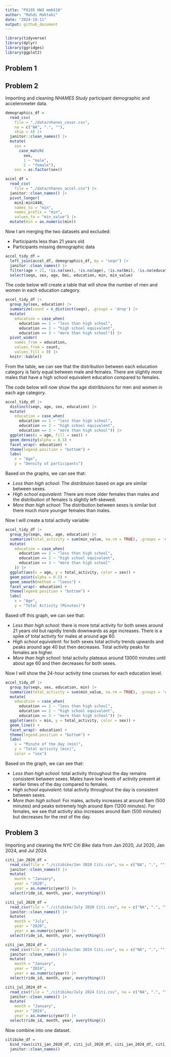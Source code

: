 ```yaml
---
title: "P8105 HW3 mm6410"
author: "Mahdi Maktabi"
date: "2024-10-11"
output: github_document
---
```


```r
library(tidyverse)
library(dplyr)
library(ggridges)
library(ggplot2)
```

## Problem 1





## Problem 2

Importing and cleaning *NHAMES Study* participant demographic and accelerometer data.

```r
demographics_df = 
  read_csv(
    file = "./data/nhanes_covar.csv",
    na = c("NA", ".", ""),
    skip = 4) |> 
  janitor::clean_names() |> 
  mutate(
    sex =
      case_match(
        sex,
        1 ~ "male",
        2 ~ "female"),
    sex = as.factor(sex))

accel_df =
  read_csv(
    file = "./data/nhanes_accel.csv") |> 
  janitor::clean_names() |> 
  pivot_longer(
    min1:min1440,
    names_to = "min",
    names_prefix = "min",
    values_to = "min_value") |> 
  mutate(min = as.numeric(min))
```

Now I am merging the two datasets and excluded:

* Participants less than 21 years old
* Participants missing demographic data

```r
accel_tidy_df = 
  left_join(accel_df, demographics_df, by = "seqn") |>
  janitor::clean_names() |>
  filter(age > 21, !is.na(sex), !is.na(age), !is.na(bmi), !is.na(education)) |> 
  select(seqn, sex, age, bmi, education, min, min_value)
```

The code below will create a table that will show the number of men and women in each education category.

```r
accel_tidy_df |> 
  group_by(sex, education) |> 
  summarize(count = n_distinct(seqn), .groups = 'drop') |> 
  mutate(
    education = case_when(
      education == 1 ~ "less than high school",
      education == 2 ~ "high school equivalent",
      education == 3 ~ "more than high school")) |> 
  pivot_wider(
    names_from = education,
    values_from = count,
    values_fill = 0) |> 
  knitr::kable()
```

From the table, we can see that the distribution between each education category is fairly equal between male and females. There are slightly more males that have a high school equivalent education compared to females.

The code below will now show the age distribtuions for men and women in each age category.

```r
accel_tidy_df |> 
  distinct(seqn, age, sex, education) |> 
  mutate(
    education = case_when(
      education == 1 ~ "less than high school",
      education == 2 ~ "high school equivalent",
      education == 3 ~ "more than high school")) |> 
  ggplot(aes(x = age, fill = sex)) +
  geom_density(alpha = 0.5) +
  facet_wrap(~ education) +
  theme(legend.position = "bottom") +
  labs(
    x = "Age",
    y = "Density of participants")
```

Based on the graphs, we can see that:

* *Less than high school*: The distribtuion based on age are similar between sexes.
* *High school equivalent*: There are more older females than males and the distribution of females is slightly left-skewed.
* *More than high school*: The distribution between sexes is similar but there much more younger females than males. 


Now I will create a total activity variable:

```r
accel_tidy_df |> 
  group_by(seqn, sex, age, education) |> 
  summarize(total_activity = sum(min_value, na.rm = TRUE), .groups = 'drop') |> 
  mutate(
    education = case_when(
      education == 1 ~ "less than high school",
      education == 2 ~ "high school equivalent",
      education == 3 ~ "more than high school"
    )) |> 
  ggplot(aes(x = age, y = total_activity, color = sex)) +
  geom_point(alpha = 0.5) +
  geom_smooth(method = "loess") +
  facet_wrap(~ education) +
  theme(legend.position = "bottom") +
  labs(
    x = "Age",
    y = "Total Activity (Minutes)")
```

Based off this graph, we can see that:

* *Less than high school*: there is more total activity for both sexes around 21 years old but rapidly trends downwards as age increases. There is a spike of total activity for males at around age 60.
* *High school equivalent*: for both sexes total activity trends upwards and peaks around age 40 but then decreases. Total activity peaks for females are higher.
* *More than high school*: total activity plateaus around 13000 minutes until about age 60 and then decreases for both sexes.


Now I will show the 24-hour activity time courses for each education level.

```r
accel_tidy_df |> 
  group_by(seqn, sex, education, min) |> 
  summarize(total_activity = sum(min_value, na.rm = TRUE), .groups = 'drop') |> 
  mutate(
    education = case_when(
      education == 1 ~ "less than high school",
      education == 2 ~ "high school equivalent",
      education == 3 ~ "more than high school")) |> 
  ggplot(aes(x = min, y = total_activity, color = sex)) +
  geom_line() +
  facet_wrap(~ education) +
  theme(legend.position = "bottom") +
  labs(
    x = "Minute of the day (min)",
    y = "Total activity (min)",
    color = "sex")
```

Based on the graph, we can see that:

* *Less than high school*: total activity throughout the day remains consistent between sexes. Males have low levels of activity present at earlier times of the day compared to females.
* *High school equivalent*: total activity throughout the day is consistent between sexes.
* *More than high school*: For males, activity increases at around 8am (500 minutes) and peaks extremely high around 8pm (1200 minutes). For females, we see that activity also increases around 8am (500 minutes) but decreases for the rest of the day.


## Problem 3

Importing and cleaning the *NYC Citi Bike* data from Jan 2020, Jul 2020, Jan 2024, and Jul 2024.

```r
citi_jan_2020_df =
  read_csv(file = "./citibike/Jan 2020 Citi.csv", na = c("NA", ".", "")) |> 
  janitor::clean_names() |> 
  mutate(
    month = "January",
    year = "2020",
    year = as.numeric(year)) |> 
  select(ride_id, month, year, everything())

citi_jul_2020_df =
  read_csv(file = "./citibike/July 2020 Citi.csv", na = c("NA", ".", "")) |> 
  janitor::clean_names() |> 
  mutate(
    month = "July",
    year = "2020",
    year = as.numeric(year)) |> 
  select(ride_id, month, year, everything())

citi_jan_2024_df =
  read_csv(file = "./citibike/Jan 2024 Citi.csv", na = c("NA", ".", "")) |> 
  janitor::clean_names() |> 
  mutate(
    month = "January",
    year = "2024", 
    year = as.numeric(year)) |> 
  select(ride_id, month, year, everything())

citi_jul_2024_df =
  read_csv(file = "./citibike/July 2024 Citi.csv", na = c("NA", ".", "")) |> 
  janitor::clean_names() |> 
  mutate(
    month = "January",
    year = "2024",
    year = as.numeric(year)) |> 
  select(ride_id, month, year, everything())
```

Now combine into one dataset.

```r
citibike_df =
  bind_rows(citi_jan_2020_df, citi_jul_2020_df, citi_jan_2024_df, citi_jul_2024_df) |>
  janitor::clean_names()
```

